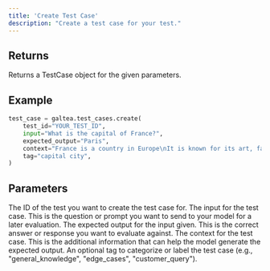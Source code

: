 ```yaml
---
title: 'Create Test Case'
description: "Create a test case for your test."
---
```


## Returns
Returns a TestCase object for the given parameters.

## Example
```python
test_case = galtea.test_cases.create(
    test_id="YOUR_TEST_ID",
    input="What is the capital of France?",
    expected_output="Paris",
    context="France is a country in Europe\nIt is known for its art, fashion, and culture\nThe capital of France is Paris\nParis is known for its cafe culture and landmarks like the Eiffel Tower",
    tag="capital city",
)
```

## Parameters
<ResponseField name="test_id" type="string" required>
  The ID of the test you want to create the test case for.
</ResponseField>
<ResponseField name="input" type="string" required>
  The input for the test case. This is the question or prompt you want to send to your model for a later evaluation.
</ResponseField>
<ResponseField name="expected_output" type="string">
  The expected output for the input given. This is the correct answer or response you want to evaluate against.
</ResponseField>
<ResponseField name="context" type="string">
  The context for the test case. This is the additional information that can help the model generate the expected output.
</ResponseField>
<ResponseField name="tag" type="string">
  An optional tag to categorize or label the test case (e.g., "general_knowledge", "edge_cases", "customer_query").
</ResponseField>
